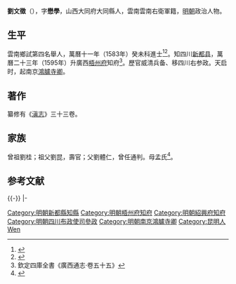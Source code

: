 {{明清人物信息框
| 姓名 = 劉文徵
| 原名 =
| 圖片名稱= 
| 圖片大小 =
| 圖片說明 = 
| 最高職務 = 南京鴻臚寺卿
| 國家 = 大明 
| 爵位 =
| 籍貫 = 山西大同府大同縣<br>雲南雲南右衛軍籍
| 族裔 = 
| 字號 = 字懋學
| 諡號 =
| 出生日期 = 生年不詳
| 出生地點 = 
| 逝世日期 = 卒年不詳
| 逝世地點 =
| 墓葬 =
| 配偶 = 
| 親屬 = 
| 出身 =
* 萬曆十一年癸未科同進士出身
| 經歷 =
| 著作 =  
}}
'''劉文徵'''（{{bd|？||？|catIdx=}}），字'''懋學'''，山西大同府大同縣人，雲南雲南右衛軍籍，[[明朝|明朝]]政治人物。

== 生平 ==
雲南鄉試第四名舉人，萬曆十一年（1583年）癸未科進士<ref>{{Cite book|title=《皇明贡举考》卷五|last=（明）[[张朝瑞|张朝瑞]]|first=|publisher=《续修四库全书》史部第828册|year=|isbn=|location=|pages=}}</ref><ref>{{Cite book|title=贡举志五种 上|last=鲁小俊，江俊伟著|first=|publisher=武汉：武汉大学出版社|year=2009|isbn=978-7-307-07043-1|location=|pages=}}</ref>。知四川[[新都县|新都县]]，萬曆二十三年（1595年）升廣西[[梧州府|梧州府]]知府<ref>欽定四庫全書《廣西通志·卷五十五》</ref>。歷官威清兵备、移四川右参政。天启时，起南京[[鴻臚寺卿|鴻臚寺卿]]。

==著作==
纂修有《[[滇志|滇志]]》三十三卷。

==家族==
曾祖劉桂；祖父劉昆，壽官；父劉體仁，曾任通判。母孟氏<ref>{{Cite book|title=天一阁藏明代科举录选刊 登科录 点校本|last=龚延明主编|first=|publisher=宁波出版社|year=2016|isbn=978-7-5526-2320-8|location=宁波|pages=|quote=《天一閣藏明代科舉錄選刊.登科錄》之《萬曆十一年癸未科殿試登科錄》}}</ref>。

==参考文献==
{{reflist}}

{{-}}
{{start box}}
{{s-off}}
{{succession box|[[周宗禮|周宗禮]]|[[陳志頤|陳志頤]]|明朝梧州府知府|<small>萬曆二十三年（1595年）上任</small>}}
|-
{{s-before|[[尹從教|尹從教]]}}
{{s-title|明朝紹興府知府|1601年－1604年}}
{{s-after|[[蔡承植|蔡承植]]}}
{{end box}}

{{萬曆十一年癸未科殿試金榜}}

{{DEFAULTSORT:Liu劉}}
[[Category:明朝新都縣知縣|Category:明朝新都縣知縣]]
[[Category:明朝梧州府知府|Category:明朝梧州府知府]]
[[Category:明朝紹興府知府|Category:明朝紹興府知府]]
[[Category:明朝四川布政使司參政|Category:明朝四川布政使司參政]]
[[Category:明朝南京鴻臚寺卿|Category:明朝南京鴻臚寺卿]]
[[Category:昆明人|Category:昆明人]]
[[Category:劉姓|Wen]]